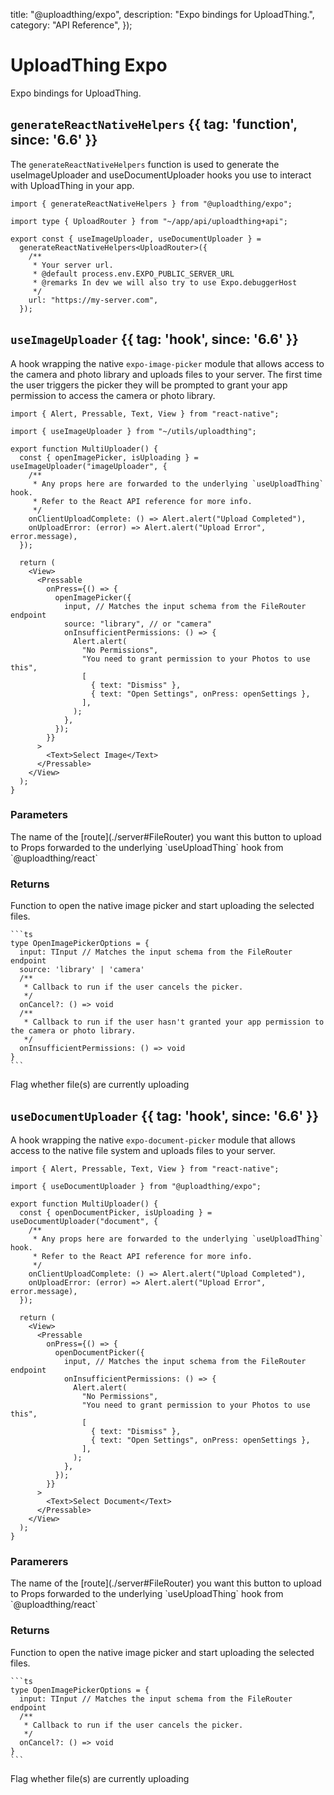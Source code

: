 
  title: "@uploadthing/expo",
  description: "Expo bindings for UploadThing.",
  category: "API Reference",
});

# UploadThing Expo

Expo bindings for UploadThing.

## `generateReactNativeHelpers` {{ tag: 'function', since: '6.6' }}

The `generateReactNativeHelpers` function is used to generate the
useImageUploader and useDocumentUploader hooks you use to interact with
UploadThing in your app.

```tsx {{ title: "utils/uploadthing.tsx" }}
import { generateReactNativeHelpers } from "@uploadthing/expo";

import type { UploadRouter } from "~/app/api/uploadthing+api";

export const { useImageUploader, useDocumentUploader } =
  generateReactNativeHelpers<UploadRouter>({
    /**
     * Your server url.
     * @default process.env.EXPO_PUBLIC_SERVER_URL
     * @remarks In dev we will also try to use Expo.debuggerHost
     */
    url: "https://my-server.com",
  });
```

## `useImageUploader` {{ tag: 'hook', since: '6.6' }}

A hook wrapping the native `expo-image-picker` module that allows access to the
camera and photo library and uploads files to your server. The first time the
user triggers the picker they will be prompted to grant your app permission to
access the camera or photo library.

```tsx {{ title: "app/example-uploader.tsx" }}
import { Alert, Pressable, Text, View } from "react-native";

import { useImageUploader } from "~/utils/uploadthing";

export function MultiUploader() {
  const { openImagePicker, isUploading } = useImageUploader("imageUploader", {
    /**
     * Any props here are forwarded to the underlying `useUploadThing` hook.
     * Refer to the React API reference for more info.
     */
    onClientUploadComplete: () => Alert.alert("Upload Completed"),
    onUploadError: (error) => Alert.alert("Upload Error", error.message),
  });

  return (
    <View>
      <Pressable
        onPress={() => {
          openImagePicker({
            input, // Matches the input schema from the FileRouter endpoint
            source: "library", // or "camera"
            onInsufficientPermissions: () => {
              Alert.alert(
                "No Permissions",
                "You need to grant permission to your Photos to use this",
                [
                  { text: "Dismiss" },
                  { text: "Open Settings", onPress: openSettings },
                ],
              );
            },
          });
        }}
      >
        <Text>Select Image</Text>
      </Pressable>
    </View>
  );
}
```

### Parameters

<Properties>
  <Property name="endpoint" type="keyof UploadRouter" required>
    The name of the [route](./server#FileRouter) you want this button to upload
    to
  </Property>
  <Property name="opts" type="UseUploadThingProps" since="6.6">
    Props forwarded to the underlying `useUploadThing` hook from
    `@uploadthing/react`
  </Property>
</Properties>

### Returns

<Properties>
  <Property
    name="openImagePicker"
    type="(opts: OpenImagePickerOptions) => Promise<void>"
  >
    Function to open the native image picker and start uploading the selected
    files.

    ```ts
    type OpenImagePickerOptions = {
      input: TInput // Matches the input schema from the FileRouter endpoint
      source: 'library' | 'camera'
      /**
       * Callback to run if the user cancels the picker.
       */
      onCancel?: () => void
      /**
       * Callback to run if the user hasn't granted your app permission to the camera or photo library.
       */
      onInsufficientPermissions: () => void
    }
    ```

  </Property>
  <Property name="isUploading" type="boolean">
    Flag whether file(s) are currently uploading
  </Property>
</Properties>

## `useDocumentUploader` {{ tag: 'hook', since: '6.6' }}

A hook wrapping the native `expo-document-picker` module that allows access to
the native file system and uploads files to your server.

```tsx {{ title: "app/example-uploader.tsx" }}
import { Alert, Pressable, Text, View } from "react-native";

import { useDocumentUploader } from "@uploadthing/expo";

export function MultiUploader() {
  const { openDocumentPicker, isUploading } = useDocumentUploader("document", {
    /**
     * Any props here are forwarded to the underlying `useUploadThing` hook.
     * Refer to the React API reference for more info.
     */
    onClientUploadComplete: () => Alert.alert("Upload Completed"),
    onUploadError: (error) => Alert.alert("Upload Error", error.message),
  });

  return (
    <View>
      <Pressable
        onPress={() => {
          openDocumentPicker({
            input, // Matches the input schema from the FileRouter endpoint
            onInsufficientPermissions: () => {
              Alert.alert(
                "No Permissions",
                "You need to grant permission to your Photos to use this",
                [
                  { text: "Dismiss" },
                  { text: "Open Settings", onPress: openSettings },
                ],
              );
            },
          });
        }}
      >
        <Text>Select Document</Text>
      </Pressable>
    </View>
  );
}
```

### Paramerers

<Properties>
  <Property name="endpoint" type="keyof UploadRouter" required>
    The name of the [route](./server#FileRouter) you want this button to upload
    to
  </Property>
  <Property name="opts" type="UseUploadThingProps" since="6.6">
    Props forwarded to the underlying `useUploadThing` hook from
    `@uploadthing/react`
  </Property>
</Properties>

### Returns

<Properties>
  <Property
    name="openImagePicker"
    type="(opts: OpenImagePickerOptions) => Promise<void>"
  >
    Function to open the native image picker and start uploading the selected
    files.

    ```ts
    type OpenImagePickerOptions = {
      input: TInput // Matches the input schema from the FileRouter endpoint
      /**
       * Callback to run if the user cancels the picker.
       */
      onCancel?: () => void
    }
    ```

  </Property>
  <Property name="isUploading" type="boolean">
    Flag whether file(s) are currently uploading
  </Property>
</Properties>
